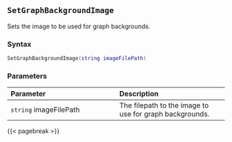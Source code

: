 ## `SetGraphBackgroundImage`

Sets the image to be used for graph backgrounds.

### Syntax {-}

``` .lua
SetGraphBackgroundImage(string imageFilePath)
```

### Parameters {-}

**Parameter** | **Description**
| :-- | :-- |
`string` imageFilePath | The filepath to the image to use for graph backgrounds.

{{< pagebreak >}}
